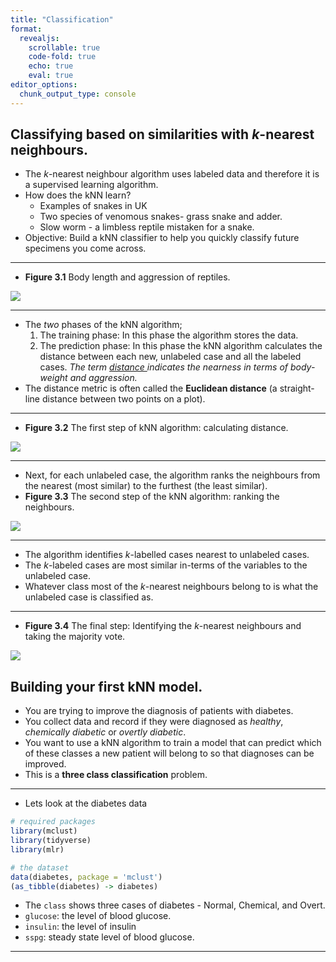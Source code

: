 ```yaml
---
title: "Classification"
format: 
  revealjs:
    scrollable: true
    code-fold: true
    echo: true
    eval: true
editor_options: 
  chunk_output_type: console
---
```


## Classifying based on similarities with *k*-nearest neighbours.

- The *k*-nearest neighbour algorithm uses labeled data and therefore it is a supervised learning algorithm.
- How does the kNN learn?
  - Examples of snakes in UK 
  - Two species of venomous snakes- grass snake and adder.
  - Slow worm - a limbless reptile mistaken for a snake.
- Objective: Build a kNN classifier to help you quickly classify future specimens you come across.

---

- **Figure 3.1** Body length and aggression of reptiles. 

![](5.Classification_files/fig3.1.png)


---

- The *two* phases of the kNN algorithm;
  1. The training phase: In this phase the algorithm stores the data.
  2. The prediction phase: In this phase the kNN algorithm calculates the distance between each new, unlabeled case and all the labeled cases. *The term <u> distance </u> indicates the nearness in terms of body-weight and aggression.*
- The distance metric is often called the **Euclidean distance** (a straight-line distance between two points on a plot).

---

- **Figure 3.2** The first step of kNN algorithm: calculating distance.

![](5.Classification_files/fig3.2.png)

---

- Next, for each unlabeled case, the algorithm ranks the neighbours from the nearest (most similar) to the furthest (the least similar).
- **Figure 3.3** The second step of the kNN algorithm: ranking the neighbours.

![](5.Classification_files/fig3.3.png)


---

- The algorithm identifies *k*-labelled cases nearest to unlabeled cases.
- The *k*-labeled cases are most similar in-terms of the variables to the unlabeled case.
- Whatever class most of the *k*-nearest neighbours belong to is what the unlabeled case is classified as.

---

- **Figure 3.4** The final step: Identifying the *k*-nearest neighbours and taking the majority vote.

![](5.Classification_files/fig3.4.JPG)


## Building your first kNN model.
- You are trying to improve the diagnosis of patients with diabetes.
- You collect data and record if they were diagnosed as *healthy*, *chemically diabetic* or *overtly diabetic*.
- You want to use a kNN algorithm to train a model that can predict which of these classes a new patient will belong to so that diagnoses can be improved.
- This is a **three class classification** problem.

---

- Lets look at the diabetes data
```r
# required packages
library(mclust)
library(tidyverse)
library(mlr)

# the dataset
data(diabetes, package = 'mclust')
(as_tibble(diabetes) -> diabetes)
```

- The `class` shows three cases of diabetes - Normal, Chemical, and Overt.
- `glucose`: the level of blood glucose.
- `insulin`: the level of insulin 
- `sspg`: steady state level of blood glucose.

---


